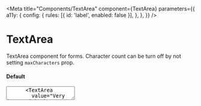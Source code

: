 
<Meta
  title="Components/TextArea"
  component={TextArea}
  parameters={{
    a11y: {
      config: {
        rules: [{ id: 'label', enabled: false }],
      },
    },
  }}
/>

# TextArea

TextArea component for forms. Character count can be turn off by not setting `maxCharacters` prop.

#### Default

<Preview withToolbar>
  <Story name="default">
    <Box>
      <TextArea
        placeholder="Tell us your thoughts"
        maxCharacters={100} 
      />
      <TextArea
        value="Very happy with the purchase" 
        maxCharacters={100}
      />
    </Box>
  </Story>
</Preview>

#### Disabled

<Preview withToolbar>
  <Story name="disabled">
    <Box>
      <TextArea
        disabled
        value=""
        placeholder="Tell us your thoughts"
        maxCharacters={100} 
      />
      <TextArea 
        disabled 
        value="Very happy with the purchase"
        maxCharacters={100}
      />
    </Box>
  </Story>
</Preview>

#### Read Only

<Preview withToolbar>
  <Story name="read only">
    <Box>
      <TextArea
        readOnly={true}
        value=""
        placeholder="Tell us your thoughts"
        maxCharacters={100}
      />
      <TextArea
        readOnly={true}
        value="Very happy with the purchase"
        maxCharacters={100}
      />
    </Box>
  </Story>
</Preview>

#### Error

<Preview withToolbar>
  <Story name="error">
    <Box>
      <TextArea
        error={true}
        placeholder="Tell us your thoughts"
        maxCharacters={100}
      />
      <TextArea
        error={true}
        value="Very happy with the purchase"
        maxCharacters={100}
      />
    </Box>
  </Story>
</Preview>

## Component Props

<Props of={TextArea} />